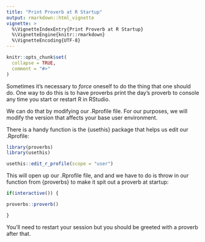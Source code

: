 ```yaml
---
title: "Print Proverb at R Startup"
output: rmarkdown::html_vignette
vignette: >
  %\VignetteIndexEntry{Print Proverb at R Startup}
  %\VignetteEngine{knitr::rmarkdown}
  %\VignetteEncoding{UTF-8}
---
```


```r
knitr::opts_chunk$set(
  collapse = TRUE,
  comment = "#>"
)
```

Sometimes it's necessary to *force* oneself to do the thing that one should do. One way to do this is to have proverbs print the day's proverb to console any time you start or restart R in RStudio.

We can do that by modifying our .Rprofile file. For our purposes, we will modify the version that affects your base user environment.


There is a handy function is the {usethis} package that helps us edit our .Rprofile:

```r
library(proverbs)
library(usethis)
```

```r
usethis::edit_r_profile(scope = "user")
```

This will open up our .Rprofile file, and and we have to do is throw in our function from {proverbs} to make it spit out a proverb at startup:

```r
if(interactive()) {

proverbs::proverb()

}
```

You'll need to restart your session but you should be greeted with a proverb after that.

